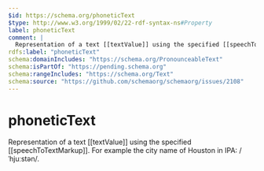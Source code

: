 ```yaml
---
$id: https://schema.org/phoneticText
$type: http://www.w3.org/1999/02/22-rdf-syntax-ns#Property
label: phoneticText
comment: |
  Representation of a text [[textValue]] using the specified [[speechToTextMarkup]]. For example the city name of Houston in IPA: /ˈhjuːstən/.
rdfs:label: "phoneticText"
schema:domainIncludes: "https://schema.org/PronounceableText"
schema:isPartOf: "https://pending.schema.org"
schema:rangeIncludes: "https://schema.org/Text"
schema:source: "https://github.com/schemaorg/schemaorg/issues/2108"
---
```


# phoneticText

Representation of a text [[textValue]] using the specified [[speechToTextMarkup]]. For example the city name of Houston in IPA: /ˈhjuːstən/.

